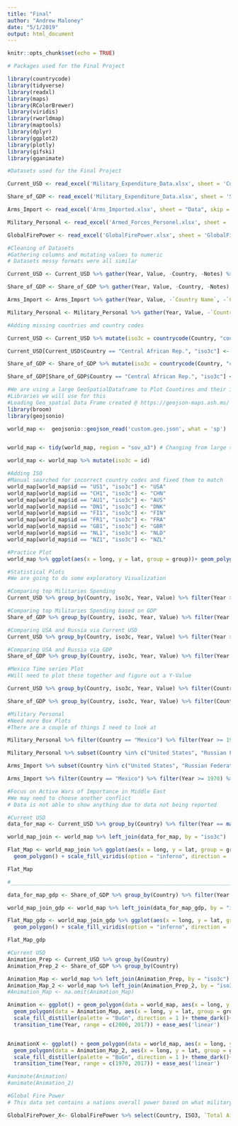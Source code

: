 ```yaml
---
title: "Final"
author: "Andrew Maloney"
date: "5/1/2019"
output: html_document
---
```


```r
knitr::opts_chunk$set(echo = TRUE)
```

```r
# Packages used for the Final Project

library(countrycode)
library(tidyverse)
library(readxl)
library(maps)
library(RColorBrewer)
library(viridis)
library(rworldmap)
library(maptools)
library(dplyr)
library(ggplot2)
library(plotly) 
library(gifski)
library(gganimate)

```


```r
#Datasets used for the Final Project

Current_USD <- read_excel('Military_Expenditure_Data.xlsx', sheet = 'Current USD') #Sipri Dataset

Share_of_GDP <- read_excel('Military_Expenditure_Data.xlsx', sheet = 'Share of GDP', skip = 5) #Sipri Dataset

Arms_Import <- read_excel('Arms_Imported.xlsx', sheet = "Data", skip = 3) #WorldBank Dataset obtained from Sipri

Military_Personal <- read_excel('Armed_Forces_Personel.xlsx', sheet = 'Data', skip = 3) #WorldBank Dataset obtained from Sipri

GlobalFirePower <- read_excel('GlobalFirePower.xlsx', sheet = 'GlobalFirePower')

```

```r
#Cleaning of Datasets 
#Gathering columns and mutating values to numeric
# Datasets messy formats were all similar

Current_USD <- Current_USD %>% gather(Year, Value, -Country, -Notes) %>% mutate(Value = as.numeric(Value), Year = as.numeric(Year)) %>% filter(!is.na(Value))

Share_of_GDP <- Share_of_GDP %>% gather(Year, Value, -Country, -Notes) %>% mutate(Value = as.numeric(Value), Year = as.numeric(Year)) %>% filter(!is.na(Value))

Arms_Import <- Arms_Import %>% gather(Year, Value, -`Country Name`, -`Country Code`) %>% mutate(Value = as.numeric(Value), Year = as.numeric(Year)) %>% rename(Country = `Country Name`, iso3c = `Country Code`) %>% filter(!is.na(Value))

Military_Personal <- Military_Personal %>% gather(Year, Value, -`Country Name`, -`Country Code`) %>% mutate(Value = as.numeric(Value), Year = as.numeric(Year)) %>% rename(Country = `Country Name`, iso3c = `Country Code`) %>% filter(!is.na(Value)) 

```

```r
#Adding missing countries and country codes 

Current_USD <- Current_USD %>% mutate(iso3c = countrycode(Country, "country.name", destination = "iso3c")) %>% mutate(iso3c = ifelse(Country == "Kosovo", "KOS", iso3c))

Current_USD[Current_USD$Country == "Central African Rep.", "iso3c"] <- "CAF"

Share_of_GDP <- Share_of_GDP %>% mutate(iso3c = countrycode(Country, "country.name", destination = "iso3c")) %>% mutate(iso3c = ifelse(Country == "Kosovo", "KOS", iso3c))

Share_of_GDP[Share_of_GDP$Country == "Central African Rep.", "iso3c"] <- "CAF" # Adding

```

```r
#We are using a large GeoSpatialDataframe to Plot Countires and their information
#Libraries we will use for this
#Loading Geo_spatial Data Frame created @ https://geojson-maps.ash.ms/
library(broom)
library(geojsonio)

world_map <-  geojsonio::geojson_read('custom.geo.json', what = 'sp')


world_map <- tidy(world_map, region = "sov_a3") # Changing from large spatial dataframe to regular data frame.

world_map <- world_map %>% mutate(iso3c = id)

#Adding ISO
#Manual searched for incorrect country codes and fixed them to match
world_map[world_map$id == "US1", "iso3c"] <- "USA"
world_map[world_map$id == "CH1", "iso3c"] <- "CHN"
world_map[world_map$id == "AU1", "iso3c"] <- "AUS"
world_map[world_map$id == "DN1", "iso3c"] <- "DNK"
world_map[world_map$id == "FI1", "iso3c"] <- "FIN"
world_map[world_map$id == "FR1", "iso3c"] <- "FRA"
world_map[world_map$id == "GB1", "iso3c"] <- "GBR"
world_map[world_map$id == "NL1", "iso3c"] <- "NLD"
world_map[world_map$id == "NZ1", "iso3c"] <- "NZL"

#Practice Plot
world_map %>% ggplot(aes(x = long, y = lat, group = group))+ geom_polygon()

```

```r
#Statistical Plots 
#We are going to do some exploratory Visualization 

#Comparing top Militaries Spending
Current_USD %>% group_by(Country, iso3c, Year, Value) %>% filter(Year >= 1990) %>% filter(Country %in% c("USA", "Russian Federation", "China, P.R.", "India", "France", "UK", "Germany", "Israel", "Pakistan", "Poland")) %>% ggplot(aes(x = Year, y = log2(Value)))+ geom_line(aes(color = Country))

#Comparing top Militaries Spending based on GDP
Share_of_GDP %>% group_by(Country, iso3c, Year, Value) %>% filter(Year >= 1990) %>% filter(Country %in% c("USA", "Russian Federation", "China, P.R.", "India", "France", "UK", "Germany", "Israel", "Pakistan", "Poland")) %>% ggplot(aes(x = Year, y = Value*100))+ geom_line(aes(color = Country))

#Comparing USA and Russia via Current USD
Current_USD %>% group_by(Country, iso3c, Year, Value) %>% filter(Year >= 1990) %>% filter(Country %in% c("USA", "Russian Federation")) %>% ggplot()+ geom_line(aes(x = Year, y = log2(Value), color = Country)) 

#Comparing USA and Russia via GDP
Share_of_GDP %>% group_by(Country, iso3c, Year, Value) %>% filter(Year >= 1990) %>% filter(Country %in% c("USA", "Russian Federation")) %>% ggplot()+ geom_line(aes(x = Year, y = Value, color = Country))

#Mexico Time series Plot
#Will need to plot these together and figure out a Y-Value

Current_USD %>% group_by(Country, iso3c, Year, Value) %>% filter(Country == "Mexico") %>% ggplot(aes(x = Year, y = Value/1000))+ geom_point()+ geom_line()

Share_of_GDP %>% group_by(Country, iso3c, Year, Value) %>% filter(Country == "Mexico") %>% ggplot(aes(x = Year, y = Value))+ geom_point()+ geom_line()

```


```r
#Military Personal
#Need more Box Plots
#There are a couple of things I need to look at

Military_Personal %>% filter(Country == "Mexico") %>% filter(Year >= 1998) %>% ggplot(aes(x = Year, y = Value))+ geom_line() # Really good graph show mexicos military increase as a percent of labor force

Military_Personal %>% subset(Country %in% c("United States", "Russian Federation", "China", "India", "France", "United Kingdom", "Germany", "Israel", "Pakistan", "Poland")) %>% filter(Year >= 1992) %>% ggplot(aes(x = Year, y = Value))+ geom_line(aes(color = Country)) # Little Skeptical of these country values

```


```r

Arms_Import %>% subset(Country %in% c("United States", "Russian Federation", "China", "India", "France", "United Kingdom", "Germany", "Israel", "Pakistan", "Poland")) %>% filter(Year >= 1992) %>% ggplot(aes(x = Year, y = Value))+ geom_line(aes(color = Country)) #Number of Arm imports for each powerful Country

Arms_Import %>% filter(Country == "Mexico") %>% filter(Year >= 1970) %>% ggplot(aes(x = Year, y = Value))+ geom_line()

```

```r
#Focus on Active Wars of Importance in Middle East
#We may need to choose another conflict 
# Data is not able to show anything due to data not being reported

```

```r
#Current USD
data_for_map <- Current_USD %>% group_by(Country) %>% filter(Year == max(Year))

world_map_join <- world_map %>% left_join(data_for_map, by = "iso3c")

Flat_Map <- world_map_join %>% ggplot(aes(x = long, y = lat, group = group, fill = log(Value)))+
  geom_polygon() + scale_fill_viridis(option = "inferno", direction = -1)

Flat_Map

#______________________________________________________________________________#

data_for_map_gdp <- Share_of_GDP %>% group_by(Country) %>% filter(Year == max(Year))

world_map_join_gdp <- world_map %>% left_join(data_for_map_gdp, by = "iso3c")

Flat_Map_gdp <- world_map_join_gdp %>% ggplot(aes(x = long, y = lat, group = group, fill = Value))+
  geom_polygon() + scale_fill_viridis(option = "inferno", direction = -1)

Flat_Map_gdp

```

```r
#Current USD
Animation_Prep <- Current_USD %>% group_by(Country)
Animation_Prep_2 <- Share_of_GDP %>% group_by(Country)

Animation_Map <- world_map %>% left_join(Animation_Prep, by = "iso3c")
Animation_Map_2 <- world_map %>% left_join(Animation_Prep_2, by = "iso3c")
#Animation_Map <- na.omit(Animation_Map)

Animation <- ggplot() + geom_polygon(data = world_map, aes(x = long, y = lat, group = group))+
  geom_polygon(data = Animation_Map, aes(x = long, y = lat, group = group, fill = log(Value)))+ 
  scale_fill_distiller(palette = "BuGn", direction = 1 )+ theme_dark()+
  transition_time(Year, range = c(2000, 2017)) + ease_aes('linear') 


AnimationX <- ggplot() + geom_polygon(data = world_map, aes(x = long, y = lat, group = group))+
  geom_polygon(data = Animation_Map_2, aes(x = long, y = lat, group = group, fill = log(Value)))+ 
  scale_fill_distiller(palette = "BuGn", direction = 1 )+ theme_dark()+
  transition_time(Year, range = c(1970, 2017)) + ease_aes('linear')


```

```r

#animate(Animation) 
#animate(Animation_2)


```


```r
#Global Fire Power
# This data set contains a nations overall power based on what military equipment they have.  Usually military equipment will be in use for many years... 20 - 100s of years depending on a country.  This data helps explain why a country may be so powerful 

GlobalFirePower_X<- GlobalFirePower %>% select(Country, ISO3, `Total Aircraft Strength`, `Total Helicopter Strength`, `Combat Tanks`, 19, 20, 23)


```

